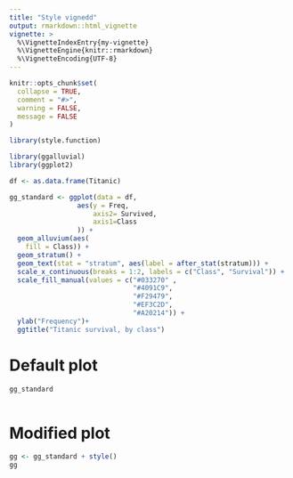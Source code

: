---
title: "Style vignedd"
output: rmarkdown::html_vignette
vignette: >
  %\VignetteIndexEntry{my-vignette}
  %\VignetteEngine{knitr::rmarkdown}
  %\VignetteEncoding{UTF-8}
---

```{r, include = FALSE}
knitr::opts_chunk$set(
  collapse = TRUE,
  comment = "#>",
  warning = FALSE, 
  message = FALSE 
)
```

```{r setup}
library(style.function)
```

```{r}
library(ggalluvial)
library(ggplot2)

df <- as.data.frame(Titanic)

gg_standard <- ggplot(data = df,
                 aes(y = Freq,
                     axis2= Survived,
                     axis1=Class
                 )) +
  geom_alluvium(aes(
    fill = Class)) +
  geom_stratum() +
  geom_text(stat = "stratum", aes(label = after_stat(stratum))) +
  scale_x_continuous(breaks = 1:2, labels = c("Class", "Survival")) +
  scale_fill_manual(values = c("#033270" , 
                               "#4091C9",
                               "#F29479",
                               "#EF3C2D", 
                               "#A20214")) +
  ylab("Frequency")+
  ggtitle("Titanic survival, by class")


```

# Default plot
```{r, fig.width=6}
gg_standard
 
```

# Modified plot
```{r, fig.width=6}
gg <- gg_standard + style()
gg 
```


